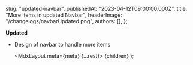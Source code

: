 
  slug: "updated-navbar",
  publishedAt: "2023-04-12T09:00:00.000Z",
  title: "More items in updated Navbar",
  headerImage: "/changelogs/navbarUpdated.png",
  authors: [],
};

**Updated**

- Design of navbar to handle more items

  <MdxLayout meta={meta} {...rest}>
    {children}
  </MdxLayout>
);
